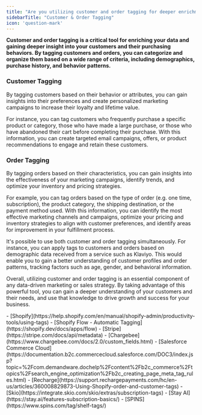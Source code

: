 ```yaml
---
title: "Are you utilizing customer and order tagging for deeper enrichment of your data?"
sidebarTitle: "Customer & Order Tagging"
icon: 'question-mark'
---
```

 **Customer and order tagging is a critical tool for enriching your data and gaining deeper insight into your customers and their purchasing behaviors. By tagging customers and orders, you can categorize and organize them based on a wide range of criteria, including demographics, purchase history, and behavior patterns.**

### Customer Tagging

By tagging customers based on their behavior or attributes, you can gain insights into their preferences and create personalized marketing campaigns to increase their loyalty and lifetime value. 

For instance, you can tag customers who frequently purchase a specific product or category, those who have made a large purchase, or those who have abandoned their cart before completing their purchase. With this information, you can create targeted email campaigns, offers, or product recommendations to engage and retain these customers.

### Order Tagging

By tagging orders based on their characteristics, you can gain insights into the effectiveness of your marketing campaigns, identify trends, and optimize your inventory and pricing strategies. 

For example, you can tag orders based on the type of order (e.g. one time, subscription), the product category, the shipping destination, or the payment method used. With this information, you can identify the most effective marketing channels and campaigns, optimize your pricing and inventory strategies to align with customer preferences, and identify areas for improvement in your fulfillment process.

It's possible to use both customer and order tagging simultaneously. For instance, you can apply tags to customers and orders based on demographic data received from a service such as Klaviyo. This would enable you to gain a better understanding of customer profiles and order patterns, tracking factors such as age, gender, and behavioral information.

Overall, utilizing customer and order tagging is an essential component of any data-driven marketing or sales strategy. By taking advantage of this powerful tool, you can gain a deeper understanding of your customers and their needs, and use that knowledge to drive growth and success for your business.

<Accordion title = "Follow these links for more info on tagging for your specific e-commerce platforms">
    - [Shopify](https://help.shopify.com/en/manual/shopify-admin/productivity-tools/using-tags)
        - [Shopify Flow - Automatic Tagging](https://shopify.dev/docs/apps/flow)
    - [Stripe](https://stripe.com/docs/api/metadata)
    - [Chargebee](https://www.chargebee.com/docs/2.0/custom_fields.html)
    - [Salesforce Commerce Cloud](https://documentation.b2c.commercecloud.salesforce.com/DOC3/index.jsp?topic=%2Fcom.demandware.dochelp%2Fcontent%2Fb2c_commerce%2Ftopics%2Fsearch_engine_optimization%2Fb2c_creating_page_meta_tag_rules.html)
    - [Recharge](https://support.rechargepayments.com/hc/en-us/articles/360008829873-Using-Shopify-order-and-customer-tags)
    - [Skio](https://integrate.skio.com/skio/extras/subscription-tags)
    - [Stay AI](https://stay.ai/features-subscription-basics/)
    - [SPINS](https://www.spins.com/tag/shelf-tags/)
</Accordion>